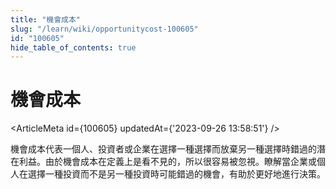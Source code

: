 ```yaml
---
title: "機會成本"
slug: "/learn/wiki/opportunitycost-100605"
id: "100605"
hide_table_of_contents: true
---
```



# 機會成本

<ArticleMeta id={100605} updatedAt={'2023-09-26 13:58:51'} />
<div className='border-solid border-b border-t-0 my-4 border-[var(--ifm-color-gray-300)]' />

機會成本代表一個人、投資者或企業在選擇一種選擇而放棄另一種選擇時錯過的潛在利益。由於機會成本在定義上是看不見的，所以很容易被忽視。瞭解當企業或個人在選擇一種投資而不是另一種投資時可能錯過的機會，有助於更好地進行決策。

